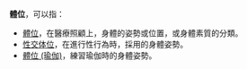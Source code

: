 '''體位'''，可以指：
* [[體位|體位]]，在醫療照顧上，身體的姿勢或位置，或身體素質的分類。
* [[性交体位|性交体位]]，在進行性行為時，採用的身體姿勢。
* [[體位_(瑜伽)|體位 (瑜伽)]]，練習瑜伽時的身體姿勢。
{{disambig|Cat=二字消歧義}}